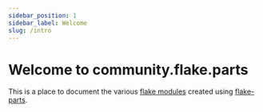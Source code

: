 ```yaml
---
sidebar_position: 1
sidebar_label: Welcome
slug: /intro
---
```


# Welcome to community.flake.parts

This is a place to document the various [flake modules](/modules) created using [flake-parts](https://flake.parts/).
